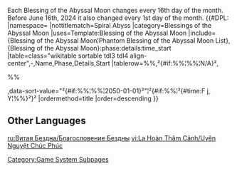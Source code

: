 {{SpiralAbyssTabs}}
Each Blessing of the Abyssal Moon changes every 16th day of the month. Before June 16th, 2024 it also changed every 1st day of the month.
{{#DPL:
|namespace=
|nottitlematch=Spiral Abyss
|category=Blessings of the Abyssal Moon
|uses=Template:Blessing of the Abyssal Moon
|include={Blessing of the Abyssal Moon¦Phantom Blessing of the Abyssal Moon List},{Blessing of the Abyssal Moon}:phase:details:time_start
|table=class="wikitable sortable tdl3 tdl4 align-center",-,Name,Phase,Details,Start
|tablerow=%%,²{#if:%%¦%%¦N/A}²,<ul>%%</ul>,data-sort-value="²{#if:%%¦%%¦2050-01-01}²"¦²{#if:%%¦²{#time:F j&#44; Y¦%%}²}²
|ordermethod=title
|order=descending
}}

==Other Languages==
{{Other Languages
|en      = Blessing of the Abyssal Moon
|zhs     = 渊月祝福
|zhs_rm  = Yuānyuè Zhùfú
|zht     = 淵月祝福
|zht_rm  = Yuānyuè Zhùfú
|zh_tl   = Blessing of the Abyssal Moon
|ja      = 淵月の祝福
|ja_rm   = Engetsu no Shukufuku{{Assumed}}
|ja_tl   = Blessing of the Abyssal Moon
|ko      = 연월 축복
|ko_tl   = Blessing of the Abyssal Moon
|es      = Bendición de la Luna Abismal
|es_tl   = Blessing of the Abysmal Moon
|fr      = Bénédiction de la lune abyssale
|fr_tl   = Blessing of the Abyssal Moon
|ru      = Благословение Бездны
|ru_tl   = Blessing of the Abyss
|th      = พรแห่งจันทรา
|th_rm   = 
|th_tl   = 
|vi      = {{tt|Uyên Nguyệt Chúc Phúc|渊月祝福}}
|vi_tl   = Blessing of the Abyssal Moon{{Sino|vi}}
|de      = Monatssegen
|de_tl   = Monthly Blessing
|id      = Blessing of the Abyssal Moon
|pt      = Bênção da Lua Abissal
|pt_tl   = 
|tr      = Hiçlik Ayının Lütfu
|tr_tl   = 
|it      = Benedizione lunare dell'Abisso
|it_tl   = 
}}

[[Category:Game System Subpages]]

[[ru:Витая Бездна/Благословение Бездны]]
[[vi:La Hoàn Thâm Cảnh/Uyên Nguyệt Chúc Phúc]]